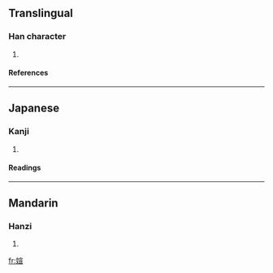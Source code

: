 ==Translingual==
===Han character===
{{Han char|rn=38|rad=女|as=09|sn=12|four=4341<sub>6</sub>|canj=女十一一 (VJMM)}}
# {{defn|Han|sort=女09}}
====References====
{{Han ref|kx=0267.020|dkj=06507|hdz=21069.040|uh=5A97|ud=23191|bh=D8C5|bd=55493}}
----
==Japanese==
===Kanji===
{{ja-kanji|grade=|rs=女09}}
# {{defn|Japanese}} 
====Readings====
{{ja-readings|on=[[けん]] (ken), [[かん]] (kan), [[せん]] (sen)|kun=}}
----
==Mandarin==
===Hanzi===
{{cmn-hanzi|pin=[[xuān]] ([[xuan1]])|wg=hsüan<sup>1</sup>}}
# {{defn|Mandarin}}

[[fr:媗]]